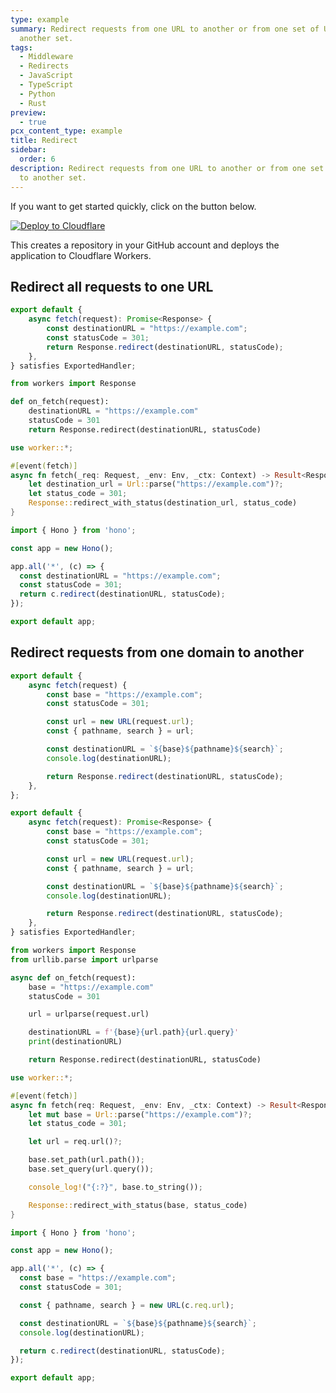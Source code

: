 ```yaml
---
type: example
summary: Redirect requests from one URL to another or from one set of URLs to
  another set.
tags:
  - Middleware
  - Redirects
  - JavaScript
  - TypeScript
  - Python
  - Rust
preview:
  - true
pcx_content_type: example
title: Redirect
sidebar:
  order: 6
description: Redirect requests from one URL to another or from one set of URLs
  to another set.
---
```


If you want to get started quickly, click on the button below.

[![Deploy to Cloudflare](https://deploy.workers.cloudflare.com/button)](https://deploy.workers.cloudflare.com/?url=https://github.com/cloudflare/docs-examples/tree/main/workers/redirect)

This creates a repository in your GitHub account and deploys the application to Cloudflare Workers.


## Redirect all requests to one URL

<Tabs syncKey="workersExamples"> <TabItem label="JavaScript" icon="seti:javascript">

<Render file="redirect-example-js" />

</TabItem> <TabItem label="TypeScript" icon="seti:typescript">

```ts
export default {
	async fetch(request): Promise<Response> {
		const destinationURL = "https://example.com";
		const statusCode = 301;
		return Response.redirect(destinationURL, statusCode);
	},
} satisfies ExportedHandler;
```

</TabItem> <TabItem label="Python" icon="seti:python">

```py
from workers import Response

def on_fetch(request):
    destinationURL = "https://example.com"
    statusCode = 301
    return Response.redirect(destinationURL, statusCode)
```

</TabItem> <TabItem label="Rust" icon="seti:rust">

```rs
use worker::*;

#[event(fetch)]
async fn fetch(_req: Request, _env: Env, _ctx: Context) -> Result<Response> {
    let destination_url = Url::parse("https://example.com")?;
    let status_code = 301;
    Response::redirect_with_status(destination_url, status_code)
}

```

</TabItem> <TabItem label="Hono" icon="seti:typescript">

```ts
import { Hono } from 'hono';

const app = new Hono();

app.all('*', (c) => {
  const destinationURL = "https://example.com";
  const statusCode = 301;
  return c.redirect(destinationURL, statusCode);
});

export default app;
```

</TabItem> </Tabs>

## Redirect requests from one domain to another

<Tabs syncKey="workersExamples"> <TabItem label="JavaScript" icon="seti:javascript">

```js
export default {
	async fetch(request) {
		const base = "https://example.com";
		const statusCode = 301;

		const url = new URL(request.url);
		const { pathname, search } = url;

		const destinationURL = `${base}${pathname}${search}`;
		console.log(destinationURL);

		return Response.redirect(destinationURL, statusCode);
	},
};
```

</TabItem> <TabItem label="TypeScript" icon="seti:typescript">

```ts
export default {
	async fetch(request): Promise<Response> {
		const base = "https://example.com";
		const statusCode = 301;

		const url = new URL(request.url);
		const { pathname, search } = url;

		const destinationURL = `${base}${pathname}${search}`;
		console.log(destinationURL);

		return Response.redirect(destinationURL, statusCode);
	},
} satisfies ExportedHandler;
```

</TabItem> <TabItem label="Python" icon="seti:python">

```py
from workers import Response
from urllib.parse import urlparse

async def on_fetch(request):
    base = "https://example.com"
    statusCode = 301

    url = urlparse(request.url)

    destinationURL = f'{base}{url.path}{url.query}'
    print(destinationURL)

    return Response.redirect(destinationURL, statusCode)
```

</TabItem> <TabItem label="Rust" icon="seti:rust">

```rs
use worker::*;

#[event(fetch)]
async fn fetch(req: Request, _env: Env, _ctx: Context) -> Result<Response> {
    let mut base = Url::parse("https://example.com")?;
    let status_code = 301;

    let url = req.url()?;

    base.set_path(url.path());
    base.set_query(url.query());

    console_log!("{:?}", base.to_string());

    Response::redirect_with_status(base, status_code)
}

```

</TabItem> <TabItem label="Hono" icon="seti:typescript">

```ts
import { Hono } from 'hono';

const app = new Hono();

app.all('*', (c) => {
  const base = "https://example.com";
  const statusCode = 301;

  const { pathname, search } = new URL(c.req.url);

  const destinationURL = `${base}${pathname}${search}`;
  console.log(destinationURL);

  return c.redirect(destinationURL, statusCode);
});

export default app;
```

</TabItem> </Tabs>
